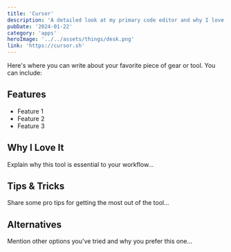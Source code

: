 ```yaml
---
title: 'Cursor'
description: 'A detailed look at my primary code editor and why I love using it.'
pubDate: '2024-01-22'
category: 'apps'
heroImage: '../../assets/things/desk.png'
link: 'https://cursor.sh'
---
```


Here's where you can write about your favorite piece of gear or tool. You can include:

## Features

- Feature 1
- Feature 2
- Feature 3

## Why I Love It

Explain why this tool is essential to your workflow...

## Tips & Tricks

Share some pro tips for getting the most out of the tool...

## Alternatives

Mention other options you've tried and why you prefer this one... 
